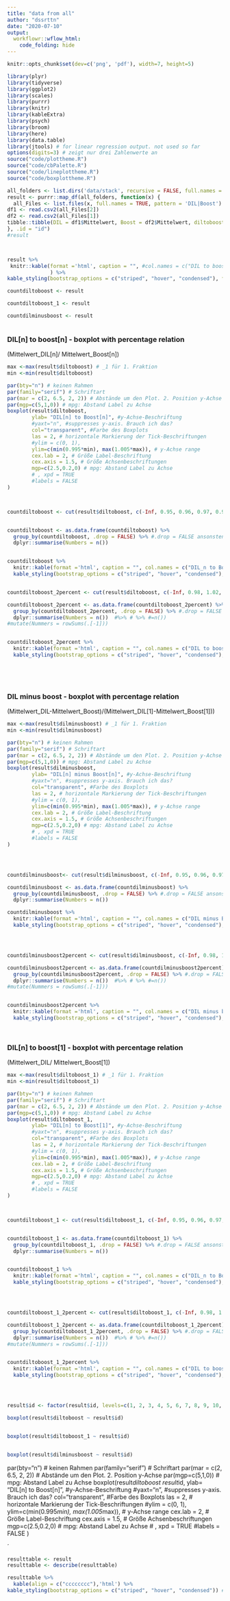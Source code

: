 ```yaml
---
title: "data from all"
author: "dssrttn"
date: "2020-07-10"
output: 
  workflowr::wflow_html:
    code_folding: hide
---
```


```r

knitr::opts_chunk$set(dev=c('png', 'pdf'), width=7, height=5)

```


```r
library(plyr)
library(tidyverse)
library(ggplot2)
library(scales)
library(purrr)
library(knitr)
library(kableExtra)
library(psych)
library(broom)
library(here)
library(data.table)
library(jtools) # for linear regression output. not used so far
options(digits=3) # zeigt nur drei Zahlenwerte an
source("code/plottheme.R")
source("code/cbPalette.R")
source("code/lineplottheme.R")
source("code/boxplottheme.R")

```

```r



all_folders <- list.dirs('data/stack', recursive = FALSE, full.names = TRUE)
result <- purrr::map_df(all_folders, function(x) {
  all_Files <- list.files(x, full.names = TRUE, pattern = 'DIL|Boost')
df1 <- read.csv2(all_Files[2])
df2 <- read.csv2(all_Files[1])
tibble::tibble(DIL = df1$Mittelwert, Boost = df2$Mittelwert, diltoboost = DIL/Boost, diltoboost_1 = DIL/Boost[1], dilminusboost =  (DIL-Boost)/(DIL[1]-Boost[1]))
}, .id = "id")
#result



result %>%
 knitr::kable(format ='html', caption = "", #col.names = c("DIL to boost relative relations", #"Numbers")
              ) %>%
kable_styling(bootstrap_options = c("striped", "hover", "condensed"), full_width = FALSE) 

countdiltoboost <- result

countdiltoboost_1 <- result

countdilminusboost <- result



```


### DIL[n] to boost[n] - boxplot with percentage relation

(Mittelwert_DIL[n]/ Mittelwert_Boost[n])

```r

max <-max(result$diltoboost) # _1 für 1. Fraktion
min <-min(result$diltoboost)

par(bty="n") # keinen Rahmen
par(family="serif") # Schriftart
par(mar = c(2, 6.5, 2, 2)) # Abstände um den Plot. 2. Position y-Achse
par(mgp=c(5,1,0)) # mpg: Abstand Label zu Achse
boxplot(result$diltoboost,
        ylab= "DIL[n] to Boost[n]", #y-Achse-Beschriftung
        #yaxt="n", #suppresses y-axis. Brauch ich das?
        col="transparent", #Farbe des Boxplots
        las = 2, # horizontale Markierung der Tick-Beschriftungen
        #ylim = c(0, 1),
        ylim=c(min(0.995*min), max(1.005*max)), # y-Achse range
        cex.lab = 2, # Größe Label-Beschriftung
        cex.axis = 1.5, # Größe Achsenbeschriftungen
        mgp=c(2.5,0.2,0) # mpg: Abstand Label zu Achse
        # , xpd = TRUE
        #labels = FALSE
)



countdiltoboost <- cut(result$diltoboost, c(-Inf, 0.95, 0.96, 0.97, 0.98, 0.99, 1.00, 1.01, 1.02, 1.03, 1.04, 1.05, Inf), labels=c('<95%', '95-96%', '96-97%', '97-98%', '98-99%', '99-100%', '100-101%', '101-102%', '102-103%', '103-104%', '104-105%', '>105%'))  # benutzt dplyr, 7 Intervalle


countdiltoboost <- as.data.frame(countdiltoboost) %>%
  group_by(countdiltoboost, .drop = FALSE) %>% #.drop = FALSE ansonsten Fehlermeldung, weil  empty categories are dropped by default. You can change this behavior by adding .drop = FALSE
  dplyr::summarise(Numbers = n()) 


countdiltoboost %>%
  knitr::kable(format ='html', caption = "", col.names = c("DIL_n to Boost_n relation", "Numbers")) %>%
  kable_styling(bootstrap_options = c("striped", "hover", "condensed"), full_width = FALSE)


countdiltoboost_2percent <- cut(result$diltoboost, c(-Inf, 0.98, 1.02, Inf), labels=c('<98%', '98-102%', '>102%'))  # benutzt dplyr, 7 Intervalle

countdiltoboost_2percent <- as.data.frame(countdiltoboost_2percent) %>%
  group_by(countdiltoboost_2percent, .drop = FALSE) %>% #.drop = FALSE ansonsten Fehlermeldung, weil  empty categories are dropped by default. You can change this behavior by adding .drop = FALSE
  dplyr::summarise(Numbers = n())  #%>% # %>% #=n())
#mutate(Nummers = rowSums(.[-1]))


countdiltoboost_2percent %>%
  knitr::kable(format ='html', caption = "", col.names = c("DIL to boost", "Numbers")) %>%
  kable_styling(bootstrap_options = c("striped", "hover", "condensed"), full_width = FALSE)






```



### DIL minus boost - boxplot with percentage relation

(Mittelwert_DIL-Mittelwert_Boost)/(Mittelwert_DIL[1]-Mittelwert_Boost[1]))

```r

max <-max(result$dilminusboost) # _1 für 1. Fraktion
min <-min(result$dilminusboost)

par(bty="n") # keinen Rahmen
par(family="serif") # Schriftart
par(mar = c(2, 6.5, 2, 2)) # Abstände um den Plot. 2. Position y-Achse
par(mgp=c(5,1,0)) # mpg: Abstand Label zu Achse
boxplot(result$dilminusboost,
        ylab= "DIL[n] minus Boost[n]", #y-Achse-Beschriftung
        #yaxt="n", #suppresses y-axis. Brauch ich das?
        col="transparent", #Farbe des Boxplots
        las = 2, # horizontale Markierung der Tick-Beschriftungen
        #ylim = c(0, 1),
        ylim=c(min(0.995*min), max(1.005*max)), # y-Achse range
        cex.lab = 2, # Größe Label-Beschriftung
        cex.axis = 1.5, # Größe Achsenbeschriftungen
        mgp=c(2.5,0.2,0) # mpg: Abstand Label zu Achse
        # , xpd = TRUE
        #labels = FALSE
)




countdilminusboost<- cut(result$dilminusboost, c(-Inf, 0.95, 0.96, 0.97, 0.98, 0.99, 1.00, 1.01, 1.02, 1.03, 1.04, 1.05, Inf), labels=c('<95%', '95-96%', '96-97%', '97-98%', '98-99%', '99-100%', '100-101%', '101-102%', '102-103%', '103-104%', '104-105%', '>105%'))  # benutzt dplyr, 7 Intervalle

countdilminusboost <- as.data.frame(countdilminusboost) %>%
  group_by(countdilminusboost, .drop = FALSE) %>% #.drop = FALSE ansonsten Fehlermeldung, weil  empty categories are dropped by default. You can change this behavior by adding .drop = FALSE
  dplyr::summarise(Numbers = n()) 

countdilminusboost %>%
  knitr::kable(format ='html', caption = "", col.names = c("DIL minus Boost relation", "Numbers")) %>%
  kable_styling(bootstrap_options = c("striped", "hover", "condensed"), full_width = FALSE)




countdilminusboost2percent <- cut(result$dilminusboost, c(-Inf, 0.98, 1.02, Inf), labels=c('<98%', '98-102%', '>102%'))  # benutzt dplyr, 7 Intervalle

countdilminusboost2percent <- as.data.frame(countdilminusboost2percent) %>%
  group_by(countdilminusboost2percent, .drop = FALSE) %>% #.drop = FALSE ansonsten Fehlermeldung, weil  empty categories are dropped by default. You can change this behavior by adding .drop = FALSE
  dplyr::summarise(Numbers = n())  #%>% # %>% #=n())
#mutate(Nummers = rowSums(.[-1]))


countdilminusboost2percent %>%
  knitr::kable(format ='html', caption = "", col.names = c("DIL minus boost", "Numbers")) %>%
  kable_styling(bootstrap_options = c("striped", "hover", "condensed"), full_width = FALSE)




```




### DIL[n] to boost[1] - boxplot with percentage relation

(Mittelwert_DIL/ Mittelwert_Boost[1])

```r

max <-max(result$diltoboost_1) # _1 für 1. Fraktion
min <-min(result$diltoboost_1)

par(bty="n") # keinen Rahmen
par(family="serif") # Schriftart
par(mar = c(2, 6.5, 2, 2)) # Abstände um den Plot. 2. Position y-Achse
par(mgp=c(5,1,0)) # mpg: Abstand Label zu Achse
boxplot(result$diltoboost_1,
        ylab= "DIL[n] to Boost[1]", #y-Achse-Beschriftung
        #yaxt="n", #suppresses y-axis. Brauch ich das?
        col="transparent", #Farbe des Boxplots
        las = 2, # horizontale Markierung der Tick-Beschriftungen
        #ylim = c(0, 1),
        ylim=c(min(0.995*min), max(1.005*max)), # y-Achse range
        cex.lab = 2, # Größe Label-Beschriftung
        cex.axis = 1.5, # Größe Achsenbeschriftungen
        mgp=c(2.5,0.2,0) # mpg: Abstand Label zu Achse
        # , xpd = TRUE
        #labels = FALSE
)



countdiltoboost_1 <- cut(result$diltoboost_1, c(-Inf, 0.95, 0.96, 0.97, 0.98, 0.99, 1.00, 1.01, 1.02, 1.03, 1.04, 1.05, Inf), labels=c('<95%', '95-96%', '96-97%', '97-98%', '98-99%', '99-100%', '100-101%', '101-102%', '102-103%', '103-104%', '104-105%', '>105%'))  # benutzt dplyr, 7 Intervalle


countdiltoboost_1 <- as.data.frame(countdiltoboost_1) %>%
  group_by(countdiltoboost_1, .drop = FALSE) %>% #.drop = FALSE ansonsten Fehlermeldung, weil  empty categories are dropped by default. You can change this behavior by adding .drop = FALSE
  dplyr::summarise(Numbers = n()) 


countdiltoboost_1 %>%
  knitr::kable(format ='html', caption = "", col.names = c("DIL_n to Boost_1 relation", "Numbers")) %>%
  kable_styling(bootstrap_options = c("striped", "hover", "condensed"), full_width = FALSE)




countdiltoboost_1_2percent <- cut(result$diltoboost_1, c(-Inf, 0.98, 1.02, Inf), labels=c('<98%', '98-102%', '>102%'))  # benutzt dplyr, 7 Intervalle

countdiltoboost_1_2percent <- as.data.frame(countdiltoboost_1_2percent) %>%
  group_by(countdiltoboost_1_2percent, .drop = FALSE) %>% #.drop = FALSE ansonsten Fehlermeldung, weil  empty categories are dropped by default. You can change this behavior by adding .drop = FALSE
  dplyr::summarise(Numbers = n())  #%>% # %>% #=n())
#mutate(Nummers = rowSums(.[-1]))


countdiltoboost_1_2percent %>%
  knitr::kable(format ='html', caption = "", col.names = c("DIL to boost_1", "Numbers")) %>%
  kable_styling(bootstrap_options = c("striped", "hover", "condensed"), full_width = FALSE)





```



```r


result$id <- factor(result$id, levels=c(1, 2, 3, 4, 5, 6, 7, 8, 9, 10, 11, 12, 13, 14, 15, 16, 17, 18, 19, 20, 21, 22, 23, 24, 25, 26))

boxplot(result$diltoboost ~ result$id) 


boxplot(result$diltoboost_1 ~ result$id) 


boxplot(result$dilminusboost ~ result$id) 


```


par(bty="n") # keinen Rahmen
par(family="serif") # Schriftart
par(mar = c(2, 6.5, 2, 2)) # Abstände um den Plot. 2. Position y-Achse
par(mgp=c(5,1,0)) # mpg: Abstand Label zu Achse
boxplot(result$diltoboost ~ result$id,
ylab= "DIL[n] to Boost[n]", #y-Achse-Beschriftung
        #yaxt="n", #suppresses y-axis. Brauch ich das?
        col="transparent", #Farbe des Boxplots
        las = 2, # horizontale Markierung der Tick-Beschriftungen
        #ylim = c(0, 1),
        ylim=c(min(0.995*min), max(1.005*max)), # y-Achse range
        cex.lab = 2, # Größe Label-Beschriftung
        cex.axis = 1.5, # Größe Achsenbeschriftungen
        mgp=c(2.5,0.2,0) # mpg: Abstand Label zu Achse
        # , xpd = TRUE
        #labels = FALSE
)



´
```r

resulttable <- result 
resulttable <- describe(resulttable)

resulttable %>%
  kable(align = c("cccccccc"),'html') %>%
kable_styling(bootstrap_options = c("striped", "hover", "condensed")) # %>%
```

